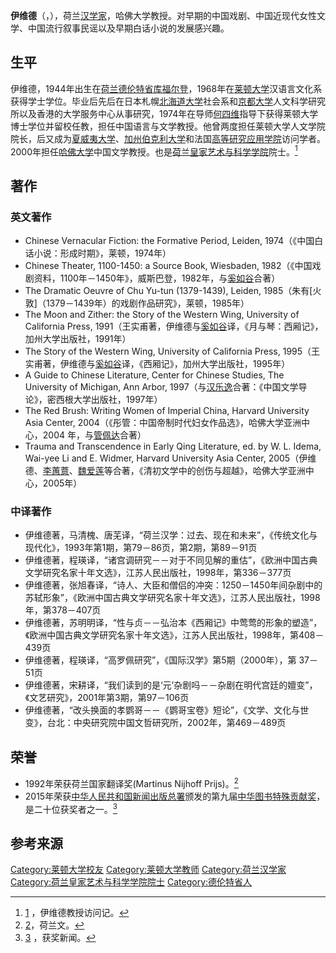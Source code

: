 {{Infobox scientist
| name        = 伊维德<br>Wilt L. Idema
| native_name = 
| native_name_lang = 荷兰语
| image       =         
| image_size  = 
| alt         = 
| caption     = 
| birth_date  = {{birth date and age|1944|11|12 |df=yes}}
| birth_place = {{NLD}}[[德伦特省|德伦特省]][[库福尔登|库福尔登]]
| death_date  = 
| death_place = 
| death_cause = 
| resting_place = 
| resting_place_coordinates = 
| other_names = 
| residence   = 
| citizenship = {{NLD}}
| nationality = {{NLD}}
| fields      = 中古古代文学
| workplaces  = [[哈佛大学|哈佛大学]]<br />[[莱顿大学|莱顿大学]]
| patrons     = 
| education   = [[莱顿大学|莱顿大学]]
| alma_mater  = [[莱顿大学|莱顿大学]]
| thesis_title =       
| thesis_url  =        
| thesis_year =        
| doctoral_advisor =    [[何四维|何四维]]
| academic_advisors = 
| doctoral_students = 
| notable_students = 
| known_for   = 
| influences  = 
| influenced  = 
| awards      = 荷兰国家翻译奖  (1992)<br>[[中华图书特殊贡献奖|中华图书特殊贡献奖]] (2015)
| author_abbrev_bot = 
| author_abbrev_zoo = 
| spouse      =        
| partner     =       
| children    = 2
| signature   =         
| signature_alt = 
| website     =         
| footnotes   = 
| module = {{infobox Chinese | child = yes | t = 伊維德 | s = 伊维德 | p = Yī Wéidé | w = I<sup>1</sup> Wei<sup>2</sup>-te<sup>2</sup> }}
}}
'''伊维德'''（{{lang-nl|'''Wilt L. Idema'''}}，{{bd|1944年|11月12日|}}），荷兰[[汉学家|汉学家]]，哈佛大学教授。对早期的中国戏剧、中国近现代女性文学、中国流行叙事民谣以及早期白话小说的发展感兴趣。

== 生平 ==
伊维德，1944年出生在[[荷兰|荷兰]][[德伦特省|德伦特省]][[库福尔登|库福尔登]]，1968年在[[莱顿大学|莱顿大学]]汉语言文化系获得学士学位。毕业后先后在日本札幌[[北海道大学|北海道大学]]社会系和[[京都大学|京都大学]]人文科学研究所以及香港的大学服务中心从事研究，1974年在导师[[何四维|何四维]]指导下获得莱顿大学博士学位并留校任教，担任中国语言与文学教授。他曾两度担任莱顿大学人文学院院长，后又成为[[夏威夷大学|夏威夷大学]]、[[加州伯克利大学|加州伯克利大学]]和法国[[高等研究应用学院|高等研究应用学院]]访问学者。2000年担任[[哈佛大学|哈佛大学]]中国文学教授。也是[[荷兰皇家艺术与科学学院|荷兰皇家艺术与科学学院]]院士。<ref>[http://www.sinologystudy.com/news.Asp?id=131&fenlei=12] {{Wayback|url=http://www.sinologystudy.com/news.Asp?id=131&fenlei=12 |date=20160920111033 }}，伊维德教授访问记。</ref>

== 著作 ==
=== 英文著作 ===
*Chinese Vernacular Fiction: the Formative Period, Leiden, 1974（《中国白话小说：形成时期》，莱顿，1974年）
*Chinese Theater, 1100-1450: a Source Book, Wiesbaden, 1982（《中国戏剧资料，1100年－1450年》，威斯巴登，1982年，与[[奚如谷|奚如谷]]合著）
*The Dramatic Oeuvre of Chu Yu-tun (1379-1439), Leiden, 1985（朱有[火敦]（1379－1439年）的戏剧作品研究》，莱顿，1985年）
*The Moon and Zither: the Story of the Western Wing, University of California Press, 1991（王实甫著，伊维德与[[奚如谷|奚如谷]]译，《月与琴：西厢记》，加州大学出版社，1991年）
*The Story of the Western Wing, University of California Press, 1995（王实甫著，伊维德与[[奚如谷|奚如谷]]译，《西厢记》，加州大学出版社，1995年）
*A Guide to Chinese Literature, Center for Chinese Studies, The University of Michigan, Ann Arbor, 1997（与[[汉乐逸|汉乐逸]]合著：《中国文学导论》，密西根大学出版社，1997年）
*The Red Brush: Writing Women of Imperial China, Harvard University Asia Center, 2004（《彤管：中国帝制时代妇女作品选》，哈佛大学亚洲中心，2004 年，与[[管佩达|管佩达]]合著）
*Trauma and Transcendence in Early Qing Literature, ed. by W. L. Idema, Wai-yee Li and E. Widmer, Harvard University Asia Center, 2005（伊维德、[[李蕙薏|李蕙薏]]、[[魏爱莲|魏爱莲]]等合著，《清初文学中的创伤与超越》，哈佛大学亚洲中心，2005年）

=== 中译著作 ===
*伊维德著，马清槐、唐芜译，“荷兰汉学：过去、现在和未来”，《传统文化与现代化》，1993年第1期，第79－86页，第2期，第89－91页
*伊维德著，程瑛译，“诸宫调研究－－对于不同见解的重估”，《欧洲中国古典文学研究名家十年文选》，江苏人民出版社，1998年，第336－377页
*伊维德著，张旭春译，“诗人、大臣和僧侣的冲突：1250－1450年间杂剧中的苏轼形象”，《欧洲中国古典文学研究名家十年文选》，江苏人民出版社，1998年，第378－407页
*伊维德著，苏明明译，“性与贞－－弘治本《西厢记》中莺莺的形象的塑造”，《欧洲中国古典文学研究名家十年文选》，江苏人民出版社，1998年，第408－439页
*伊维德著，程瑛译，“高罗佩研究”，《国际汉学》第5期（2000年），第 37－51页
*伊维德著，宋耕译，“我们读到的是‘元’杂剧吗－－杂剧在明代宫廷的嬗变”，《文艺研究》，2001年第3期，第97－106页
*伊维德著，“改头换面的孝鹦哥－－《鹦哥宝卷》短论”，《文学、文化与世变》，台北：中央研究院中国文哲研究所，2002年，第469－489页

== 荣誉 ==
*1992年荣获荷兰国家翻译奖(Martinus Nijhoff Prijs)。<ref>[http://www.nrc.nl/handelsblad/1992/02/22/nijhoff-prijs-1992-uitgereikt-7133897]，荷兰文。</ref>
*2015年荣获[[中华人民共和国新闻出版总署|中华人民共和国新闻出版总署]]颁发的第九届[[中华图书特殊贡献奖|中华图书特殊贡献奖]]，是二十位获奖者之一。<ref>[http://www.chinanews.com/cul/2015/08-25/7488639.shtml] {{Wayback|url=http://www.chinanews.com/cul/2015/08-25/7488639.shtml |date=20160808100715 }}，获奖新闻。</ref>

== 参考来源 ==
{{Reflist}}

{{Authority control}}
{{DEFAULTSORT:Idema}}
[[Category:莱顿大学校友|Category:莱顿大学校友]]
[[Category:莱顿大学教师|Category:莱顿大学教师]]
[[Category:荷兰汉学家|Category:荷兰汉学家]]
[[Category:荷兰皇家艺术与科学学院院士|Category:荷兰皇家艺术与科学学院院士]]
[[Category:德伦特省人|Category:德伦特省人]]